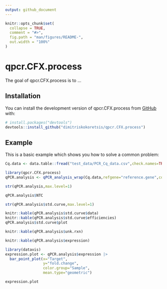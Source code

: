 ```yaml
---
output: github_document
---
```


<!-- README.md is generated from README.Rmd. Please edit that file -->

```r
knitr::opts_chunk$set(
  collapse = TRUE,
  comment = "#>",
  fig.path = "man/figures/README-",
  out.width = "100%"
)
```

# qpcr.CFX.process

<!-- badges: start -->
<!-- badges: end -->

The goal of qpcr.CFX.process is to ...

## Installation

You can install the development version of qpcr.CFX.process from [GitHub](https://github.com/) with:

``` r
# install.packages("devtools")
devtools::install_github("dimitriskokoretsis/qpcr.CFX.process")
```

## Example

This is a basic example which shows you how to solve a common problem:

```r
Cq.data <- data.table::fread("test_data/PCR_Cq_data.csv",check.names=TRUE)
```


```r
library(qpcr.CFX.process)
qPCR.analysis <- qPCR_analysis_wrap(Cq.data,refgene="reference.gene",control="control.condition")
```

```r
str(qPCR.analysis,max.level=1)
```

```r
qPCR.analysis$NTC
```

```r
str(qPCR.analysis$std.curve,max.level=1)
```

```r
knitr::kable(qPCR.analysis$std.curve$data)
knitr::kable(qPCR.analysis$std.curve$efficiencies)
qPCR.analysis$std.curve$plot
```


```r
knitr::kable(qPCR.analysis$unk.rxn)
```

```r
knitr::kable(qPCR.analysis$expression)
```



```r
library(datavis)
expression.plot <- qPCR.analysis$expression |>
  bar_point_plot(x="Target",
                 y="fold.change",
                 color.group="Sample",
                 mean.type="geometric")

expression.plot
```


